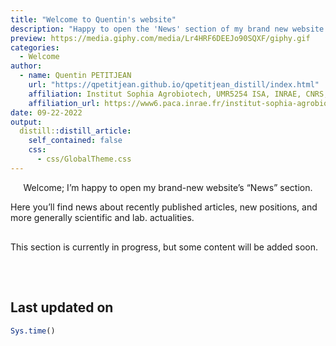 ```yaml
---
title: "Welcome to Quentin's website"
description: "Happy to open the 'News' section of my brand new website."
preview: https://media.giphy.com/media/Lr4HRF6DEEJo90SQXF/giphy.gif
categories:
  - Welcome
author:
  - name: Quentin PETITJEAN
    url: "https://qpetitjean.github.io/qpetitjean_distill/index.html"
    affiliation: Institut Sophia Agrobiotech, UMR5254 ISA, INRAE, CNRS, Université Côte d’Azur, Sophia-Antipolis, France.
    affiliation_url: https://www6.paca.inrae.fr/institut-sophia-agrobiotech
date: 09-22-2022
output:
  distill::distill_article:
    self_contained: false
    css:
      - css/GlobalTheme.css
---
```


<p class="plain-text" style="text-align: center">
Welcome; I'm happy to open my brand-new website's "News" section.
</p> 
<p class="plain-text">
Here you'll find news about recently published articles, new positions, and more generally scientific and lab. actualities.
</p> 
<div style="height: 0.125rem;"><br></div>
<p class="plain-text">
This section is currently in progress, but some content will be added soon.
</p> <div style="height: 0.125rem;"><br></div>

<div class="fa-3x" style="text-align: center">
 &nbsp;&nbsp;&nbsp;&nbsp;&nbsp;&nbsp;&nbsp;&nbsp;<i class="fa fa-solid fa-gear fa-spin fa-2x"></i>
 <br/>
<i class="fa fa-flip-vertical">
  <i class="fa fa-spin fa-gear fa-2x"></i>
</i>
</div>

 
## Last updated on {.appendix}
```r
Sys.time()
```